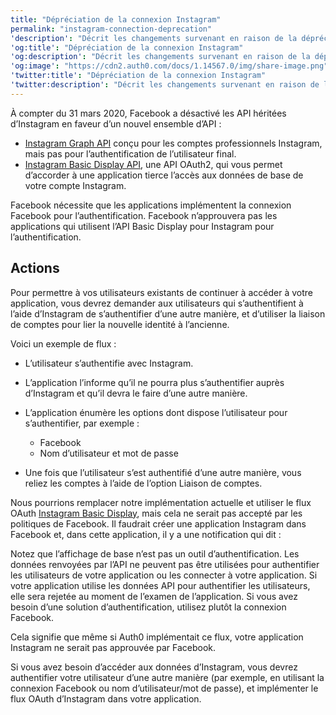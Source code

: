 ```yaml
---
title: "Dépréciation de la connexion Instagram"
permalink: "instagram-connection-deprecation"
'description': "Décrit les changements survenant en raison de la dépréciation de l’Authentication API d’Instagram."
'og:title': "Dépréciation de la connexion Instagram"
'og:description': "Décrit les changements survenant en raison de la dépréciation de l’Authentication API d’Instagram."
'og:image': "https://cdn2.auth0.com/docs/1.14567.0/img/share-image.png"
'twitter:title': "Dépréciation de la connexion Instagram"
'twitter:description': "Décrit les changements survenant en raison de la dépréciation de l’Authentication API d’Instagram."
---
```


À compter du 31 mars 2020, Facebook a désactivé les API héritées d’Instagram en faveur d’un nouvel ensemble d’API :

* [Instagram Graph API](https://developers.facebook.com/docs/instagram-api) conçu pour les comptes professionnels Instagram, mais pas pour l’authentification de l’utilisateur final.
* [Instagram Basic Display API](https://developers.facebook.com/docs/instagram-basic-display-api), une API OAuth2, qui vous permet d’accorder à une application tierce l’accès aux données de base de votre compte Instagram.

Facebook nécessite que les applications implémentent la connexion Facebook pour l’authentification. Facebook n’approuvera pas les applications qui utilisent l’API Basic Display pour Instagram pour l’authentification.

## Actions

Pour permettre à vos utilisateurs existants de continuer à accéder à votre application, vous devrez demander aux utilisateurs qui s’authentifient à l’aide d’Instagram de s’authentifier d’une autre manière, et d’utiliser la liaison de comptes pour lier la nouvelle identité à l’ancienne.

Voici un exemple de flux :

* L’utilisateur s’authentifie avec Instagram.
* L’application l’informe qu’il ne pourra plus s’authentifier auprès d’Instagram et qu’il devra le faire d’une autre manière.
* L’application énumère les options dont dispose l’utilisateur pour s’authentifier, par exemple :

  + Facebook
  + Nom d’utilisateur et mot de passe
* Une fois que l’utilisateur s’est authentifié d’une autre manière, vous reliez les comptes à l’aide de l’option Liaison de comptes.

Nous pourrions remplacer notre implémentation actuelle et utiliser le flux <Tooltip href="/docs/docs/fr-ca/glossary?term=oath2" tip="OAuth 2.0
Cadre d’applications d’autorisation qui définit les protocoles d’autorisation et les flux de production." cta="Voir le glossaire">OAuth</Tooltip> [Instagram Basic Display](https://developers.facebook.com/docs/instagram-basic-display-api/guides/getting-access-tokens-and-permissions), mais cela ne serait pas accepté par les politiques de Facebook. Il faudrait créer une application Instagram dans Facebook et, dans cette application, il y a une notification qui dit :

<Callout icon="file-lines" color="#0EA5E9" iconType="regular">

Notez que l’affichage de base n’est pas un outil d’authentification. Les données renvoyées par l’API ne peuvent pas être utilisées pour authentifier les utilisateurs de votre application ou les connecter à votre application. Si votre application utilise les données API pour authentifier les utilisateurs, elle sera rejetée au moment de l’examen de l’application. Si vous avez besoin d’une solution d’authentification, utilisez plutôt la connexion Facebook.

</Callout>

Cela signifie que même si Auth0 implémentait ce flux, votre application Instagram ne serait pas approuvée par Facebook.

Si vous avez besoin d’accéder aux données d’Instagram, vous devrez authentifier votre utilisateur d’une autre manière (par exemple, en utilisant la connexion Facebook ou nom d’utilisateur/mot de passe), et implémenter le flux OAuth d’Instagram dans votre application.